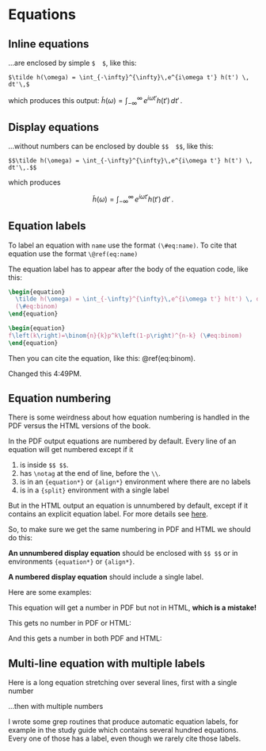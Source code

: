 # Equations

## Inline equations
...are enclosed by simple `$  $`, like this:

```
$\tilde h(\omega) = \int_{-\infty}^{\infty}\,e^{i\omega t'} h(t') \, dt'\,$
```

which produces this output: $\tilde h(\omega) = \int_{-\infty}^{\infty}\,e^{i\omega t'} h(t') \, dt'\,$.

## Display equations
...without numbers can be enclosed by double `$$  $$`, like this: 

```
$$\tilde h(\omega) = \int_{-\infty}^{\infty}\,e^{i\omega t'} h(t') \, dt'\,.$$
```

which produces

$$\tilde h(\omega) = \int_{-\infty}^{\infty}\,e^{i\omega t'} h(t') \, dt'\,.$$

## Equation labels
To label an equation with `name` use the format `(\#eq:name)`. 
To cite that equation use the format `\@ref(eq:name)`

The equation label has to appear after the body of the equation code, like this:

```latex
\begin{equation} 
  \tilde h(\omega) = \int_{-\infty}^{\infty}\,e^{i\omega t'} h(t') \, dt'
  (\#eq:binom)
\end{equation} 
```

\begin{equation}
  \tilde h(\omega) = \int_{-\infty}^{\infty}\,e^{i\omega t'} h(t') \, dt'
  (\#eq:binom)
\end{equation}

```latex
\begin{equation}
f\left(k\right)=\binom{n}{k}p^k\left(1-p\right)^{n-k} (\#eq:binom)
\end{equation}
```

\begin{equation}
f\left(k\right)=\binom{n}{k}p^k\left(1-p\right)^{n-k} (\#eq:binom2)
\end{equation}

<!-- $$\begin{equation} -->
<!-- f\left(k\right)=\binom{n}{k}p^k\left(1-p\right)^{n-k} (\#eq:binom3) -->
<!-- \end{equation}$$ -->

Then you can cite the equation, like this: \@ref(eq:binom).

Changed this 4:49PM.

## Equation numbering
There is some weirdness about how equation numbering is handled in the PDF versus the HTML versions of the book. 

In the PDF output equations are numbered by default. Every line of an equation will get numbered except if it

1. is inside `$$ $$`.
2. has `\notag` at the end of line, before the `\\`.
3. is in an `{equation*}` or `{align*}` environment where there are no labels
4. is in a `{split}` environment with a single label

But in the HTML output an equation is unnumbered by default, except if it contains an explicit equation label. For more details see [here](https://bookdown.org/yihui/bookdown/markdown-extensions-by-bookdown.html). 

So, to make sure we get the same numbering in PDF and HTML we should do this:

**An unnumbered display equation** should be enclosed with `$$ $$` or in environments `{equation*}` or `{align*}`.

**A numbered display equation** should include a single label.

Here are some examples:

This equation will get a number in PDF but not in HTML, **which is a mistake!**

\begin{equation} 
  \tilde h(\omega) = \int_{-\infty}^{\infty}\,e^{i\omega t'} h(t') \, dt'
\end{equation} 

This gets no number in PDF or HTML:

\begin{equation*} 
  \tilde h(\omega) = \int_{-\infty}^{\infty}\,e^{i\omega t'} h(t') \, dt'
\end{equation*} 

And this gets a number in both PDF and HTML:

\begin{equation} 
  \tilde h(\omega) = \int_{-\infty}^{\infty}\,e^{i\omega t'} h(t') \, dt'
  (\#eq:transfu)
\end{equation} 

## Multi-line equation with multiple labels
Here is a long equation stretching over several lines, first with a single number

\begin{equation} 
\begin{split}
\mathrm{Var}(\hat{\beta}) & =\mathrm{Var}((X'X)^{-1}X'y)\\
 & =(X'X)^{-1}X'\mathrm{Var}(y)((X'X)^{-1}X')'\\
 & =(X'X)^{-1}X'\mathrm{Var}(y)X(X'X)^{-1}\\
 & =(X'X)^{-1}X'\sigma^{2}IX(X'X)^{-1}\\
 & =(X'X)^{-1}\sigma^{2}
\end{split}
(\#eq:var-beta1)
\end{equation} 

...then with multiple numbers

\begin{align}
\mathrm{Var}(\hat{\beta}) & =\mathrm{Var}((X'X)^{-1}X'y) \notag \\
 & =(X'X)^{-1}X'\mathrm{Var}(y)((X'X)^{-1}X')'(\#eq:var-a)\\ 
 & =(X'X)^{-1}X'\mathrm{Var}(y)X(X'X)^{-1}(\#eq:var-b)\\ 
 & =(X'X)^{-1}X'\sigma^{2}IX(X'X)^{-1}(\#eq:var-c)\\ 
 & =(X'X)^{-1}\sigma^{2} (\#eq:var-d)
\end{align}

I wrote some grep routines that produce automatic equation labels, for example in the study guide which contains several hundred equations. Every one of those has a label, even though we rarely cite those labels.


